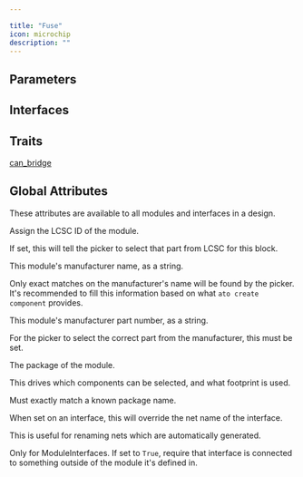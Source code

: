 ```yaml
---

title: "Fuse"
icon: microchip
description: ""
---
```



## Parameters

<ParamField path='fuse_type' type='string'>
</ParamField>

<ParamField path='response_type' type='string'>
</ParamField>

<ParamField path='trip_current' type='A'>
</ParamField>


## Interfaces

<ParamField path='unnamed' type='string'>
</ParamField>

<ParamField path='attach_to_footprint' type='string'>
</ParamField>


## Traits

[can_bridge](/atopile/api-reference/traits/can-bridge)


## Global Attributes

These attributes are available to all modules and interfaces in a design.

<ParamField path='lcsc_id' type='string'>

Assign the LCSC ID of the module.

If set, this will tell the picker to select that part from LCSC for this block.
</ParamField>

<ParamField path='manufacturer' type='string'>

This module's manufacturer name, as a string.

Only exact matches on the manufacturer's name will be found by the picker.
It's recommended to fill this information based on what `ato create component`
provides.
</ParamField>

<ParamField path='mpn' type='string'>

This module's manufacturer part number, as a string.

For the picker to select the correct part from the manufacturer,
this must be set.
</ParamField>

<ParamField path='package' type='string'>

The package of the module.

This drives which components can be selected, and what footprint is used.

Must exactly match a known package name.
</ParamField>

<ParamField path='exclude_from_bom' type='string'>
</ParamField>

<ParamField path='override_net_name' type='string'>

When set on an interface, this will override the net name of the interface.

This is useful for renaming nets which are automatically generated.
</ParamField>

<ParamField path='required' type='string'>

Only for ModuleInterfaces.
If set to `True`, require that interface is connected to something outside
of the module it's defined in.
</ParamField>

